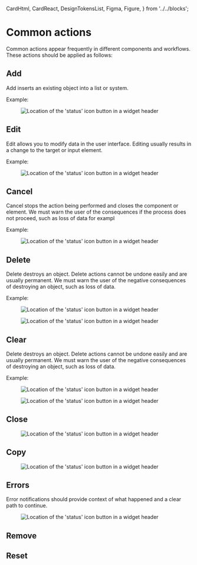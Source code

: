 
  CardHtml,
  CardReact,
  DesignTokensList,
  Figma,
  Figure,
} from '../../blocks';

<Meta title="Patterns/Common actions" />

# Common actions
Common actions appear frequently in different components and workflows. These actions should be applied as follows:

## Add
Add inserts an existing object into a list or system. 

Example:
<Figure>
  <img
    alt="Location of the 'status' icon button in a widget header"
    src="img/component-button-location-neutral-01.png"
  />
</Figure>

## Edit
Edit allows you to modify data in the user interface. Editing usually results in a change to the target or input element.

Example:
<Figure>
  <img
    alt="Location of the 'status' icon button in a widget header"
    src="img/edit-pattern-2x.jpg"
  />
</Figure>

## Cancel
Cancel stops the action being performed and closes the component or element. We must warn the user of the consequences if the process does not proceed, such as loss of data for exampl

Example:
<Figure>
  <img
    alt="Location of the 'status' icon button in a widget header"
    src="img/cancel-pattern-2x.jpg"
  />
</Figure>

## Delete
Delete destroys an object. Delete actions cannot be undone easily and are usually permanent. We must warn the user of the negative consequences of destroying an object, such as loss of data. 

Example:
<Figure>
  <img
    alt="Location of the 'status' icon button in a widget header"
    src="img/edit-pattern-2x.jpg"
  />
</Figure>
<Figure>
  <img
    alt="Location of the 'status' icon button in a widget header"
    src="img/delete-pattern-2-2x.jpg"
  />
</Figure>

## Clear
Delete destroys an object. Delete actions cannot be undone easily and are usually permanent. We must warn the user of the negative consequences of destroying an object, such as loss of data. 

Example:
<Figure>
  <img
    alt="Location of the 'status' icon button in a widget header"
    src="img/clear-pattern-2x.jpg"
  />
</Figure>
<Figure>
  <img
    alt="Location of the 'status' icon button in a widget header"
    src="img/clear-pattern2-2x.jpg"
  />
</Figure>

## Close
<Figure>
  <img
    alt="Location of the 'status' icon button in a widget header"
    src="img/close-pattern-2x.jpg"
  />
</Figure>

## Copy
<Figure>
  <img
    alt="Location of the 'status' icon button in a widget header"
    src="img/copy-2x.jpg"
  />
</Figure>

## Errors
Error notifications should provide context of what happened and a clear path to continue.

<Figure>
  <img
    alt="Location of the 'status' icon button in a widget header"
    src="img/copy-2x.jpg"
  />
</Figure>


## Remove

## Reset
